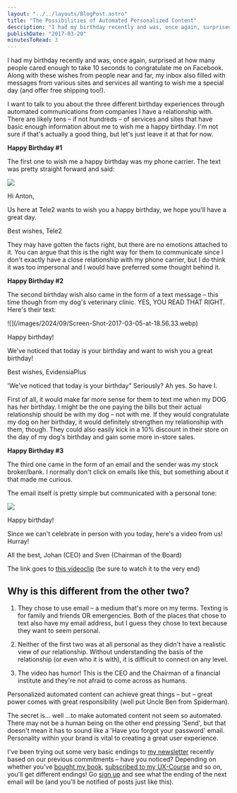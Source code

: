 ```yaml
---
layout: "../../layouts/BlogPost.astro"
title: "The Possibilities of Automated Personalized Content"
description: "I had my birthday recently and was, once again, surprised at how many people cared enough to take 10 seconds to congratulate me on Facebook. Along with these wishes from people near and far, my inbox also filled with messages from various sites and services all wanting to wish me a special day (and offer free shipping too!).\n\n\nI want to talk to you about the three different birthday experiences through automated communications from companies I have a relationship with. There are likely tens – if"
publishDate: "2017-03-20"
minutesToRead: 3
---
```


<p>I had my birthday recently and was, once again, surprised at how many people cared enough to take 10 seconds to congratulate me on Facebook. Along with these wishes from people near and far, my inbox also filled with messages from various sites and services all wanting to wish me a special day (and offer free shipping too!).</p>
<p>I want to talk to you about the three different birthday experiences through automated communications from companies I have a relationship with. There are likely tens – if not hundreds – of services and sites that have basic enough information about me to wish me a happy birthday. I'm not sure if that's actually a good thing, but let's just leave it at that for now.</p>
<p><strong>Happy Birthday #1</strong></p>
<p>The first one to wish me a happy birthday was my phone carrier. The text was pretty straight forward and said:</p>

![](/images/2024/09/Screen-Shot-2017-03-05-at-18.48.25.webp)
<p>Hi Anton,</p>
<p>Us here at Tele2 wants to wish you a happy birthday, we hope you'll have a great day.</p>
<p>Best wishes, Tele2</p>
<p>They may have gotten the facts right, but there are no emotions attached to it. You can argue that this is the right way for them to communicate since I don't exactly have a close relationship with my phone carrier, but I do think it was too impersonal and I would have preferred some thought behind it.</p>
<p><strong>Happy Birthday #2</strong></p>
<p>The second birthday wish also came in the form of a text message – this time though from my dog's veterinary clinic. YES, YOU READ THAT RIGHT. Here's their text:</p>
<p>
![](/images/2024/09/Screen-Shot-2017-03-05-at-18.56.33.webp)
</p>
<p>Happy birthday!</p>
<p>We've noticed that today is your birthday and want to wish you a great birthday!</p>
<p>Best wishes, EvidensiaPlus</p>
<p>'We've noticed that today is your birthday" Seriously? Ah yes. So have I.</p>
<p>First of all, it would make far more sense for them to text me when my DOG has her birthday. I might be the one paying the bills but their actual relationship should be with my dog – not with me. If they would congratulate my dog on her birthday, it would definitely strengthen my relationship with them, though. They could also easily kick in a 10% discount in their store on the day of my dog's birthday and gain some more in-store sales.</p>
<p><strong>Happy Birthday #3</strong></p>
<p>The third one came in the form of an email and the sender was my stock broker/bank. I normally don't click on emails like this, but something about it that made me curious.</p>
<p>The email itself is pretty simple but communicated with a personal tone:</p>

![](/images/2024/09/Screen-Shot-2017-03-05-at-18.59.56.webp)
<p>Happy birthday!</p>
<p>Since we can't celebrate in person with you today, here's a video from us! Hurray!</p>
<p>All the best, Johan (CEO) and Sven (Chairman of the Board)</p>
<p>The link goes to <a href="https://www.youtube.com/watch?v=UeGHliTsACw&ref=antonsten.com" target="_blank">this videoclip</a> (be sure to watch it to the very end)</p>
<h2 id="why-is-this-different-from-the-other-two">Why is this different from the other two?</h2>
<ol>
<li>
<p>They chose to use email – a medium that's more on my terms. Texting is for family and friends OR emergencies. Both of the places that chose to text also have my email address, but I guess they chose to text because they want to seem personal.</p>
</li>
<li>
<p>Neither of the first two was at all personal as they didn't have a realistic view of our relationship. Without understanding the basis of the relationship (or even who it is with), it is difficult to connect on any level.</p>
</li>
<li>
<p>The video has humor! This is the CEO and the Chairman of a financial institute and they're not afraid to come across as humans.</p>
</li>
</ol>
<p>Personalized automated content can achieve great things – but – great power comes with great responsibility (well put Uncle Ben from Spiderman).</p>
<p>The secret is… well …to make automated content not seem so automated. There may not be a human being on the other end pressing 'Send', but that doesn't mean it has to sound like a 'Have you forgot your password' email. Personality within your brand is vital to creating a great user experience.</p>
<p>I've been trying out some very basic endings to <a href="https://www.antonsten.com/newsletter/">my newsletter</a> recently based on our previous commitments – have you noticed? Depending on whether you've <a href="https://www.antonsten.com/books/user-experiences-matter/">bought my book</a>, <a href="https://www.antonsten.com/ux-course/">subscribed to my UX-Course</a> and so on, you'll get different endings! Go <a href="https://www.antonsten.com/newsletter/">sign up</a> and see what the ending of the next email will be (and you'll be notified of posts just like this).</p>